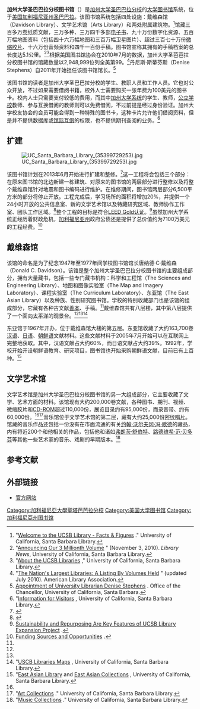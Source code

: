 {{NoteTA
|G1=US CA Cities
}}
{{coord|34|24|47.56|N|119|50|42.64|W|display=title}}
{{Infobox library
| library_name       = 加州大学圣巴巴拉分校图书馆
| library_logo       = 
| image              = East Asian Library of UCSB.jpg
| caption            = 位于戴维森馆五楼的东亚图书馆
| country            = {{USA}}
| type               = [[大学图书馆|大学图书馆]]
| scope              = 
| established        = 
| ref_legal_mandate  = 
| location           = [[加利福尼亚州|加利福尼亚州]][[圣巴巴拉_(加利福尼亚州)|圣巴巴拉]]
| coordinates        = 
| branch_of          = 
| num_branches       = 
| items_collected    = 
| collection_size    = 
| criteria           = 
| legal_deposit      = 
| req_to_access      = 
| annual_circulation = 
| pop_served         =
| members            = 
| budget             = 
| director           = 丹尼斯·斯蒂芬斯
| num_employees      = 
| website            = [http://www.library.ucsb.edu/ library.ucsb.edu]
| phone_num          =
| references         =
}}
'''加州大学圣巴巴拉分校图书馆'''（{{lang-en|'''University of California, Santa Barbara Library'''}}）是[[加州大学圣巴巴拉分校|加州大学圣巴巴拉分校]]的[[大学图书馆|大学图书馆]]系统，位于[[美国|美国]][[加利福尼亚州|加利福尼亚州]][[圣巴巴拉_(加利福尼亚州)|圣巴巴拉]]。该图书馆系统包括四处设施：戴维森馆（Davidson Library）、文学艺术馆（Arts Library）和两处附属建筑物。<ref name="Welcome">"[http://www.library.ucsb.edu/about/index.html Welcome to the UCSB Library - Facts & Figures] {{Wayback|url=http://www.library.ucsb.edu/about/index.html |date=20110612055248 }}." University of California, Santa Barbara Library.</ref>馆藏三百多万[[卷|卷]]纸质文献，三万多种{{Link-en|电子期刊|Electronic journal}}、三万四千多部[[电子书|电子书]]、九十万份数字化资源、五百万幅地图资料（包括四十六万幅地图和三百万幅卫星图片）、超过三百七十万份[[微缩胶片|微缩胶片]]、十六万份音频资料和四千一百份手稿。图书馆宣称其拥有的手稿档案的总长度达5.1公里。<ref>"[http://ucsblibraries.wordpress.com/2010/11/03/3million/ Announcing Our 3 Millionth Volume] {{Wayback|url=http://ucsblibraries.wordpress.com/2010/11/03/3million/ |date=20120314215912 }}" (November 3, 2010). ''Library News'', University of California, Santa Barbara Library.</ref><ref name="About">"[http://www.library.ucsb.edu/about/administrationpage.html About the UCSB Libraries] {{Wayback|url=http://www.library.ucsb.edu/about/administrationpage.html |date=20120323105237 }}," University of California, Santa Barbara Library.</ref>根据[[美国图书馆协会|美国图书馆协会]]在2010年7月的数据，加州大学圣芭芭拉分校图书馆的馆藏数量以2,948,999位列全美第99。<ref>"[http://www.ala.org/ala/professionalresources/libfactsheets/alalibraryfactsheet22.cfm The Nation's Largest Libraries: A Listing By Volumes Held] {{WebCite|url=https://www.webcitation.org/61B7zRYnP?url=http://www.ala.org/ala/professionalresources/libfactsheets/alalibraryfactsheet22.cfm |date=20110824135931 |dateformat=iso }}" (updated July 2010). American Library Association.</ref>丹尼斯·斯蒂芬斯（Denise Stephens）自2011年开始担任该图书馆馆长。<ref>[https://chancellor.ucsb.edu/memos/details.cfm?V=99AFE699957F3F91  Appointment of University Librarian Denise Stephens] {{Wayback|url=https://chancellor.ucsb.edu/memos/details.cfm?V=99AFE699957F3F91 |date=20120115042537 }}. Office of the Chancellor, University of California, Santa Barbara.</ref>

该图书馆的读者是加州大学圣巴巴拉分校的学生、教职人员和工作人员。它也对公众开放，不过如果需要借阅书籍，校外人士需要购买一张年费为100美元的图书卡。校内人士只需要支付较低的费用，而其中[[加利福尼亚大学|加州大学系统]]的学生、教师，[[公立学校|公立学校]]教师、参与互换借阅的教师则可以免费借阅，不过前提是经过身份验证。加州大学校友协会的会员可能会得到一种特殊的图书卡，这种卡片允许他们借阅资料，但是并不提供数据库或[[馆际互借|馆际互借]]的权限，也不提供期刊查阅的业务。<ref>"[http://www.library.ucsb.edu/services/policies/visitors.html Information for Visitors] {{Wayback|url=http://www.library.ucsb.edu/services/policies/visitors.html |date=20110726091106 }}, University of California, Santa Barbara Library.</ref>

== 扩建 ==

[[File:UC_Santa_Barbara_Library_(35399729253).jpg|thumb]]

该图书馆计划在2013年6月开始进行扩建和整修。<ref>{{Cite web |url=http://www.library.ucsb.edu/building/ |title=Library Addition and Renovation |accessdate=2013-05-20 |archive-date=2013-04-02 |archive-url=https://web.archive.org/web/20130402173101/http://www.library.ucsb.edu/building |dead-url=no }}</ref>这一工程将会包括三个部分：在原来图书馆的北边新建一栋建筑、对原来的图书馆的两层部分进行整修以及将整个戴维森馆针对地震和图书编码进行维护。在维修期间，图书馆两层部分6,500平方米的部分将停止开放。工程完成后，学习场所的面积将增加20%，并提供一个24小时开放的公共信息室、新的文学艺术馆以及特藏研究区域、教师协作工作室、团队工作区域。<ref>{{Cite web |url=http://www.library.ucsb.edu/library-addition-renovation/project-highlights |title=Project Highlights |accessdate=2013-05-20 |archive-date=2013-05-02 |archive-url=https://web.archive.org/web/20130502062220/http://www.library.ucsb.edu/library-addition-renovation/project-highlights |dead-url=no }}</ref>整个工程的目标是符合[[美國綠建築協會#領先能源與環境設計|LEED Gold认证]]。<ref>[http://www.library.ucsb.edu/news/2013/01/sustainability-expansion-project Sustainability and Repurposing Are Key Features of UCSB Library Expansion Project] {{Wayback|url=http://www.library.ucsb.edu/news/2013/01/sustainability-expansion-project |date=20130521074929 }}.</ref>虽然加州大学系统正经历着财政危机，[[加利福尼亚州|加利福尼亚州]]政府公债还是提供了总价值约为7100万美元的工程经费。<ref>[http://www.library.ucsb.edu/library-addition-renovation/funding-sources-opportunities Funding Sources and Opportunities] {{Wayback|url=http://www.library.ucsb.edu/library-addition-renovation/funding-sources-opportunities |date=20130402204235 }}.</ref>

== 戴维森馆 ==
该馆的命名是为了纪念1947年至1977年间学校图书馆馆长唐纳德·C·戴维森（Donald C. Davidson）。该馆是整个加州大学圣巴巴拉分校图书馆的主要组成部分，拥有大量藏书，包括一些专门藏书机构：科学和工程馆（The Sciences and Engineering Library）、地图和图像实验室（The Map and Imagery Laboratory）、课程实验室（The Curriculum Laboratory）、东亚馆（The East Asian Library）以及种族、性别研究图书馆。学校的特别收藏部门也是该馆的组成部分，它藏有各种古文献[[善本|善本]]、手稿。<ref name="About"/>戴维森馆共有八层楼，其中第八层提供了一个面向[[太平洋|太平洋]]的观景台。<ref name="Welcome"/><ref name="About"/><ref>"[http://www.library.ucsb.edu/about/maps/ USCB Libraries Maps] {{Wayback|url=http://www.library.ucsb.edu/about/maps/ |date=20101205060902 }}, University of California, Santa Barbara Library.</ref>

东亚馆于1967年开办，位于戴维森馆大楼的第五层。东亚馆收藏了大约163,700卷[[汉语|汉语]]、[[日语|日语]]、[[朝鲜语|朝鲜语]]文献材料。这些文献材料于2005年7月开始可以在互联网上完整地获取。其中，汉语文献占大约60%，而日语文献占大约39%。1992年，学校开始开设朝鲜语教育、研究项目，图书馆也开始采购朝鲜语文献，目前已有上百种。<ref>"[http://www.library.ucsb.edu/east-asian/east-asian-library East Asian Library] {{Wayback|url=http://www.library.ucsb.edu/east-asian/east-asian-library |date=20130519155842 }} and [http://www.library.ucsb.edu/east-asian/east-asian-collections East Asian Collections] {{Wayback|url=http://www.library.ucsb.edu/east-asian/east-asian-collections |date=20130519162112 }}, University of California, Santa Barbara Library.</ref>

== 文学艺术馆 ==
文学艺术馆是加州大学圣巴巴拉分校图书馆的另一大组成部分，它主要收藏了文学、艺术方面的材料。该馆现有大约200,000卷文献，各种图书、期刊、视频、微缩胶片和[[CD-ROM|CD-ROM]]超过110,000份，展览目录约有95,000份，而录音带、{{Link-en|活页乐谱|Sheet music}}约有60,000份。<ref name="About"/><ref>"[http://www.library.ucsb.edu/arts/artcollections.html Art Collections] {{Wayback|url=http://www.library.ucsb.edu/arts/artcollections.html |date=20110612081406 }}." University of California, Santa Barbara Library.</ref>音乐馆位于文学艺术馆的第二层，藏有大约25,000份[[密纹唱片|密纹唱片]]。馆藏的音乐作品还包括一份没有在市面流通的有关[[约翰·沃尔夫冈·冯·歌德|约翰·沃尔夫冈·冯·歌德]]的藏品，内有将近200个和他相关的作品，包括他和诸如[[弗朗茨·舒伯特|弗朗茨·舒伯特]]、[[路德维希·范·贝多芬|路德维希·范·贝多芬]]等其他一些艺术家的音乐、戏剧的早期版本。<ref>"[http://www.library.ucsb.edu/arts/musiccollections.html Music Collections] {{Wayback|url=http://www.library.ucsb.edu/arts/musiccollections.html |date=20110612081215 }}." University of California, Santa Barbara Library.</ref>

== 参考文献 ==
{{Reflist|2}}

== 外部链接 ==
* [http://www.library.ucsb.edu 官方网站]{{Wayback|url=http://www.library.ucsb.edu/ |date=20130519153236 }}

[[Category:加利福尼亞大學聖塔芭芭拉分校|Category:加利福尼亞大學聖塔芭芭拉分校]]
[[Category:美国大学图书馆|Category:美国大学图书馆]]
[[Category:加利福尼亞州图书馆|Category:加利福尼亞州图书馆]]